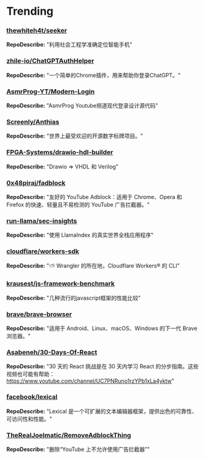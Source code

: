 # Trending

### [thewhiteh4t/seeker](https://github.com/thewhiteh4t/seeker)
**RepoDescribe:** "利用社会工程学准确定位智能手机"
  

### [zhile-io/ChatGPTAuthHelper](https://github.com/zhile-io/ChatGPTAuthHelper)
**RepoDescribe:** "一个简单的Chrome插件，用来帮助你登录ChatGPT。"
  

### [AsmrProg-YT/Modern-Login](https://github.com/AsmrProg-YT/Modern-Login)
**RepoDescribe:** "AsmrProg Youtube频道现代登录设计源代码"
  

### [Screenly/Anthias](https://github.com/Screenly/Anthias)
**RepoDescribe:** "世界上最受欢迎的开源数字标牌项目。"
  

### [FPGA-Systems/drawio-hdl-builder](https://github.com/FPGA-Systems/drawio-hdl-builder)
**RepoDescribe:** "Drawio => VHDL 和 Verilog"
  

### [0x48piraj/fadblock](https://github.com/0x48piraj/fadblock)
**RepoDescribe:** "友好的 YouTube Adblock：适用于 Chrome、Opera 和 Firefox 的快速、轻量且不易检测的 YouTube 广告拦截器。"
  

### [run-llama/sec-insights](https://github.com/run-llama/sec-insights)
**RepoDescribe:** "使用 LlamaIndex 的真实世界全栈应用程序"
  

### [cloudflare/workers-sdk](https://github.com/cloudflare/workers-sdk)
**RepoDescribe:** "⛅️ Wrangler 的所在地，Cloudflare Workers® 的 CLI"
  

### [krausest/js-framework-benchmark](https://github.com/krausest/js-framework-benchmark)
**RepoDescribe:** "几种流行的javascript框架的性能比较"
  

### [brave/brave-browser](https://github.com/brave/brave-browser)
**RepoDescribe:** "适用于 Android、Linux、macOS、Windows 的下一代 Brave 浏览器。"
  

### [Asabeneh/30-Days-Of-React](https://github.com/Asabeneh/30-Days-Of-React)
**RepoDescribe:** "30 天的 React 挑战是在 30 天内学​​习 React 的分步指南。这些视频也可能有帮助：https://www.youtube.com/channel/UC7PNRuno1rzYPb1xLa4yktw"
  

### [facebook/lexical](https://github.com/facebook/lexical)
**RepoDescribe:** "Lexical 是一个可扩展的文本编辑器框架，提供出色的可靠性、可访问性和性能。"
  

### [TheRealJoelmatic/RemoveAdblockThing](https://github.com/TheRealJoelmatic/RemoveAdblockThing)
**RepoDescribe:** "删除“YouTube 上不允许使用广告拦截器”"
  

